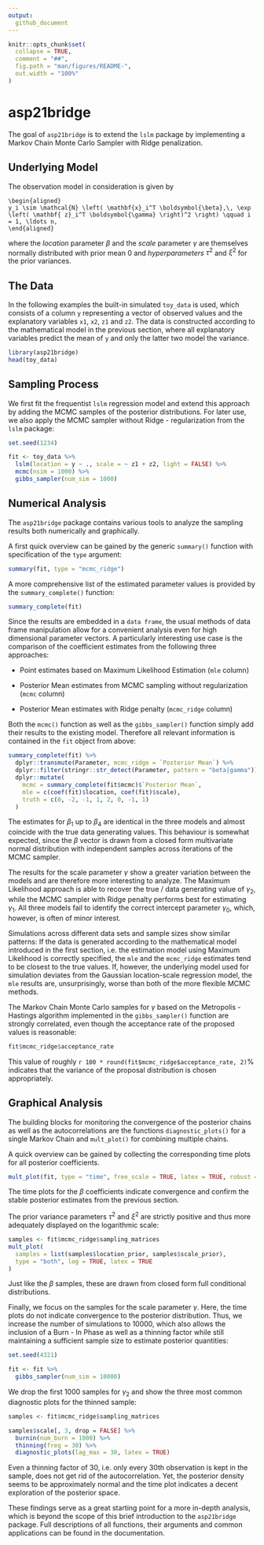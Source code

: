 ```yaml
---
output:
  github_document
---
```


<!-- README.md is generated from README.Rmd. Please edit that file -->

```r
knitr::opts_chunk$set(
  collapse = TRUE,
  comment = "##",
  fig.path = "man/figures/README-",
  out.width = "100%"
)
```

# asp21bridge 

The goal of `asp21bridge` is to extend the `lslm` package by implementing a Markov Chain Monte Carlo Sampler with Ridge penalization. 

## Underlying Model 

The observation model in consideration is given by
<!--  -->
```math
\begin{aligned}
y_i \sim \mathcal{N} \left( \mathbf{x}_i^T \boldsymbol{\beta},\, \exp \left( \mathbf{ z}_i^T \boldsymbol{\gamma} \right)^2 \right) \qquad i = 1, \ldots n,
\end{aligned}
```
<!--  -->
where the *location* parameter $\beta$ and the *scale* parameter $\gamma$ are themselves normally distributed with prior mean $0$ and *hyperparameters* $\tau^2$ and $\xi^2$ for the prior variances.

## The Data

In the following examples the built-in simulated `toy_data` is used, which consists of a column `y` representing a vector of observed values and the explanatory variables `x1`, `x2`, `z1` and `z2`.
The data is constructed according to the mathematical model in the previous section, 
where all explanatory variables predict the mean of `y` and only the latter two model the variance.

```r
library(asp21bridge)
head(toy_data)
```

## Sampling Process

We first fit the frequentist `lslm` regression model and extend this approach by adding the MCMC samples of the posterior distributions.
For later use, we also apply the MCMC sampler without Ridge - regularization from the `lslm` package:

```r
set.seed(1234)

fit <- toy_data %>%
  lslm(location = y ~ ., scale = ~ z1 + z2, light = FALSE) %>%
  mcmc(nsim = 1000) %>%
  gibbs_sampler(num_sim = 1000)
```

## Numerical Analysis

The `asp21bridge` package contains various tools to analyze the sampling results both numerically and graphically.

A first quick overview can be gained by the generic `summary()` function with specification of the `type` argument:

```r
summary(fit, type = "mcmc_ridge")
```

A more comprehensive list of the estimated parameter values is provided by the `summary_complete()` function:

```r
summary_complete(fit)
```

Since the results are embedded in a `data frame`, the usual methods of data frame manipulation allow for a convenient analysis even for high dimensional parameter vectors.
A particularly interesting use case is the comparison of the coefficient estimates from the following three approaches:

- Point estimates based on Maximum Likelihood Estimation (`mle` column)

- Posterior Mean estimates from MCMC sampling without regularization (`mcmc` column)

- Posterior Mean estimates with Ridge penalty (`mcmc_ridge` column)

Both the `mcmc()` function as well as the `gibbs_sampler()` function simply add their results to the existing model. 
Therefore all relevant information is contained in the `fit` object from above:

```r
summary_complete(fit) %>%
  dplyr::transmute(Parameter, mcmc_ridge = `Posterior Mean`) %>%
  dplyr::filter(stringr::str_detect(Parameter, pattern = "beta|gamma")) %>%
  dplyr::mutate(
    mcmc = summary_complete(fit$mcmc)$`Posterior Mean`,
    mle = c(coef(fit)$location, coef(fit)$scale),
    truth = c(0, -2, -1, 1, 2, 0, -1, 1)
  )
```

The estimates for $\beta_1$ up to $\beta_4$ are identical in the three models and almost coincide with the true data generating values.
This behaviour is somewhat expected, since the $\beta$ vector is drawn from a closed form multivariate normal distribution with independent samples across iterations of the MCMC sampler.

The results for the scale parameter $\gamma$ show a greater variation between the models and are therefore more interesting to analyze.
The Maximum Likelihood approach is able to recover the true / data generating value of $\gamma_2$, while the MCMC sampler with Ridge penalty performs best for estimating $\gamma_1$.
All three models fail to identify the correct intercept parameter $\gamma_0$, which, however, is often of minor interest.

Simulations across different data sets and sample sizes show similar patterns: 
If the data is generated according to the mathematical model introduced in the first section, i.e. the estimation model using Maximum Likelihood is correctly specified, the `mle` and the `mcmc_ridge` estimates tend to be closest to the true values.
If, however, the underlying model used for simulation deviates from the Gaussian location-scale regression model, the `mle` results are, unsurprisingly, worse than both of the more flexible MCMC methods.

The Markov Chain Monte Carlo samples for $\gamma$ based on the Metropolis - Hastings algorithm implemented in the `gibbs_sampler()` function are strongly correlated, even though the acceptance rate of the proposed values is reasonable:

```r
fit$mcmc_ridge$acceptance_rate
```

This value of roughly `r 100 * round(fit$mcmc_ridge$acceptance_rate, 2)`% indicates that the variance of the proposal distribution is chosen appropriately. 

## Graphical Analysis

The building blocks for monitoring the convergence of the posterior chains as well as the autocorrelations are the functions `diagnostic_plots()` for a single Markov Chain and `mult_plot()` for combining multiple chains.

A quick overview can be gained by collecting the corresponding time plots for all posterior coefficients.

```r
mult_plot(fit, type = "time", free_scale = TRUE, latex = TRUE, robust = TRUE)
```

The time plots for the $\beta$ coefficients indicate convergence and confirm the stable posterior estimates from the previous section.

The prior variance parameters $\tau^2$ and $\xi^2$ are strictly positive and thus more adequately displayed on the logarithmic scale:

```r
samples <- fit$mcmc_ridge$sampling_matrices
mult_plot(
  samples = list(samples$location_prior, samples$scale_prior),
  type = "both", log = TRUE, latex = TRUE
)
```

Just like the $\beta$ samples, these are drawn from closed form full conditional distributions.

Finally, we focus on the samples for the scale parameter $\gamma$.
Here, the time plots do not indicate convergence to the posterior distribution.
Thus, we increase the number of simulations to $10000$, which also allows the inclusion of a Burn - In Phase as well as a thinning factor while still maintaining a sufficient sample size to estimate posterior quantities:

```r
set.seed(4321)

fit <- fit %>% 
  gibbs_sampler(num_sim = 10000)
```

We drop the first $1000$ samples for $\gamma_2$ and show the three most common diagnostic plots for the thinned sample:

```r
samples <- fit$mcmc_ridge$sampling_matrices

samples$scale[, 3, drop = FALSE] %>%
  burnin(num_burn = 1000) %>% 
  thinning(freq = 30) %>%
  diagnostic_plots(lag_max = 30, latex = TRUE)
```

Even a thinning factor of $30$, i.e. only every $30$th observation is kept in the sample, does not get rid of the autocorrelation. 
Yet, the posterior density seems to be approximately normal and the time plot indicates a decent exploration of the posterior space.

These findings serve as a great starting point for a more in-depth analysis, which is beyond the scope of this brief introduction to the `asp21bridge` package.
Full descriptions of all functions, their arguments and common applications can be found in the documentation.
